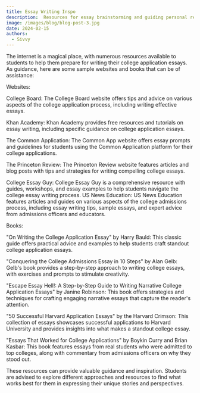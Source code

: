```yaml
---
title: Essay Writing Inspo
description:  Resources for essay brainstorming and guiding personal reflection
image: /images/blog/blog-post-3.jpg
date: 2024-02-15
authors:
  - Sivvy
---
```


The internet is a magical place, with numerous resources available to students to help them prepare for writing their college application essays. As guidance, here are some sample websites and books that can be of assistance:

Websites:

College Board: The College Board website offers tips and advice on various aspects of the college application process, including writing effective essays.

Khan Academy: Khan Academy provides free resources and tutorials on essay writing, including specific guidance on college application essays.

The Common Application: The Common App website offers essay prompts and guidelines for students using the Common Application platform for their college applications.

The Princeton Review: The Princeton Review website features articles and blog posts with tips and strategies for writing compelling college essays.

College Essay Guy: College Essay Guy is a comprehensive resource with guides, workshops, and essay examples to help students navigate the college essay writing process.
US News Education: US News Education features articles and guides on various aspects of the college admissions process, including essay writing tips, sample essays, and expert advice from admissions officers and educators.


Books:

"On Writing the College Application Essay" by Harry Bauld: This classic guide offers practical advice and examples to help students craft standout college application essays.

"Conquering the College Admissions Essay in 10 Steps" by Alan Gelb: Gelb's book provides a step-by-step approach to writing college essays, with exercises and prompts to stimulate creativity.

"Escape Essay Hell!: A Step-by-Step Guide to Writing Narrative College Application Essays" by Janine Robinson: This book offers strategies and techniques for crafting engaging narrative essays that capture the reader's attention.

"50 Successful Harvard Application Essays" by the Harvard Crimson: This collection of essays showcases successful applications to Harvard University and provides insights into what makes a standout college essay.

"Essays That Worked for College Applications" by Boykin Curry and Brian Kasbar: This book features essays from real students who were admitted to top colleges, along with commentary from admissions officers on why they stood out.

These resources can provide valuable guidance and inspiration. Students are advised to explore different approaches and resources to find what works best for them in expressing their unique stories and perspectives.
